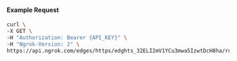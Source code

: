 
#### Example Request

```bash
curl \
-X GET \
-H "Authorization: Bearer {API_KEY}" \
-H "Ngrok-Version: 2" \
https://api.ngrok.com/edges/https/edghts_32ELI2mV1YCu3mwa5IzwtDcH8ha/routes/edghtsrt_32ELI3Hfg4FnnJZacU3aYaKz7ZY/webhook_verification
```
